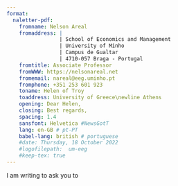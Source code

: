 ```yaml
---
format: 
  naletter-pdf:
    fromname: Nelson Areal
    fromaddress: |
                 | School of Economics and Management
                 | University of Minho
                 | Campus de Gualtar
                 | 4710-057 Braga - Portugal
    fromtitle: Associate Professor
    fromWWW: https://nelsonareal.net
    fromemail: nareal@eeg.uminho.pt
    fromphone: +351 253 601 923
    toname: Helen of Troy
    toaddress: University of Greece\newline Athens
    opening: Dear Helen,
    closing: Best regards,
    spacing: 1.4
    sansfont: Helvetica #NewsGotT 
    lang: en-GB # pt-PT
    babel-lang: british # portuguese
    #date: Thursday, 18 October 2022
    #logofilepath:  um-eeg
    #keep-tex: true
---
```


I am writing to ask you to \dots
